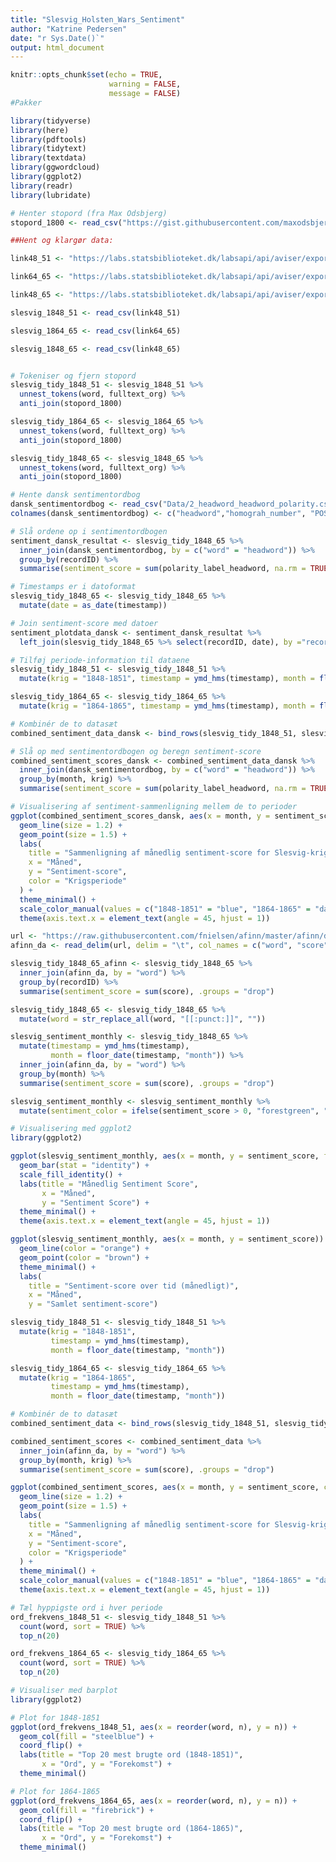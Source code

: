 ```yaml
---
title: "Slesvig_Holsten_Wars_Sentiment"
author: "Katrine Pedersen"
date: "r Sys.Date()`"
output: html_document
---
```


```r
knitr::opts_chunk$set(echo = TRUE,
                      warning = FALSE,
                      message = FALSE)
#Pakker

library(tidyverse)
library(here)
library(pdftools)
library(tidytext)
library(textdata) 
library(ggwordcloud)
library(ggplot2)
library(readr)
library(lubridate)
```

```r

# Henter stopord (fra Max Odsbjerg)
stopord_1800 <- read_csv("https://gist.githubusercontent.com/maxodsbjerg/1537cf14c3d46b3d30caa5d99f8758e9/raw/9f044a38505334f035be111c9a3f654a24418f6d/stopord_18_clean.csv")
```

```r
##Hent og klargør data:

link48_51 <- "https://labs.statsbiblioteket.dk/labsapi/api/aviser/export/fields?query=Slesvig%20AND%20krig%20py%3A%5B1848%20TO%201851%5D&fields=link&fields=recordID&fields=timestamp&fields=pwa&fields=cer&fields=fulltext_org&fields=pageUUID&fields=editionUUID&fields=titleUUID&fields=editionId&fields=familyId&fields=newspaper_page&fields=newspaper_edition&fields=lplace&fields=location_name&fields=location_coordinates&max=-1&structure=header&structure=content&format=CSV"

link64_65 <- "https://labs.statsbiblioteket.dk/labsapi/api/aviser/export/fields?query=Slesvig%20AND%20krig%20py%3A%5B1864%20TO%201865%5D&fields=link&fields=recordID&fields=timestamp&fields=pwa&fields=cer&fields=fulltext_org&fields=pageUUID&fields=editionUUID&fields=titleUUID&fields=editionId&fields=familyId&fields=newspaper_page&fields=newspaper_edition&fields=lplace&fields=location_name&fields=location_coordinates&max=-1&structure=header&structure=content&format=CSV"

link48_65 <- "https://labs.statsbiblioteket.dk/labsapi/api/aviser/export/fields?query=Slesvig%20AND%20krig%20py%3A%5B1848%20TO%201865%5D&fields=link&fields=recordID&fields=timestamp&fields=pwa&fields=cer&fields=fulltext_org&fields=pageUUID&fields=editionUUID&fields=titleUUID&fields=editionId&fields=familyId&fields=newspaper_page&fields=newspaper_edition&fields=lplace&fields=location_name&fields=location_coordinates&max=-1&structure=header&structure=content&format=CSV"

slesvig_1848_51 <- read_csv(link48_51)

slesvig_1864_65 <- read_csv(link64_65)

slesvig_1848_65 <- read_csv(link48_65)


# Tokeniser og fjern stopord
slesvig_tidy_1848_51 <- slesvig_1848_51 %>%
  unnest_tokens(word, fulltext_org) %>%
  anti_join(stopord_1800)

slesvig_tidy_1864_65 <- slesvig_1864_65 %>% 
  unnest_tokens(word, fulltext_org) %>% 
  anti_join(stopord_1800)

slesvig_tidy_1848_65 <- slesvig_1848_65 %>% 
  unnest_tokens(word, fulltext_org) %>% 
  anti_join(stopord_1800)
```


```r
# Hente dansk sentimentordbog
dansk_sentimentordbog <- read_csv("Data/2_headword_headword_polarity.csv")
colnames(dansk_sentimentordbog) <- c("headword","homograh_number", "POS", "DDO_headword_ID", "polarity_label_headword", "list_of_word_forms")

# Slå ordene op i sentimentordbogen
sentiment_dansk_resultat <- slesvig_tidy_1848_65 %>% 
  inner_join(dansk_sentimentordbog, by = c("word" = "headword")) %>% 
  group_by(recordID) %>% 
  summarise(sentiment_score = sum(polarity_label_headword, na.rm = TRUE))

```

```r
# Timestamps er i datoformat
slesvig_tidy_1848_65 <- slesvig_tidy_1848_65 %>% 
  mutate(date = as_date(timestamp))

# Join sentiment-score med datoer
sentiment_plotdata_dansk <- sentiment_dansk_resultat %>%
  left_join(slesvig_tidy_1848_65 %>% select(recordID, date), by ="recordID")
```


```r
# Tilføj periode-information til dataene
slesvig_tidy_1848_51 <- slesvig_tidy_1848_51 %>%
  mutate(krig = "1848-1851", timestamp = ymd_hms(timestamp), month = floor_date(timestamp, "month"))

slesvig_tidy_1864_65 <- slesvig_tidy_1864_65 %>%
  mutate(krig = "1864-1865", timestamp = ymd_hms(timestamp), month = floor_date(timestamp, "month"))

# Kombinér de to datasæt
combined_sentiment_data_dansk <- bind_rows(slesvig_tidy_1848_51, slesvig_tidy_1864_65)

# Slå op med sentimentordbogen og beregn sentiment-score
combined_sentiment_scores_dansk <- combined_sentiment_data_dansk %>%
  inner_join(dansk_sentimentordbog, by = c("word" = "headword")) %>%
  group_by(month, krig) %>%
  summarise(sentiment_score = sum(polarity_label_headword, na.rm = TRUE), .groups = "drop")

# Visualisering af sentiment-sammenligning mellem de to perioder
ggplot(combined_sentiment_scores_dansk, aes(x = month, y = sentiment_score, color = krig)) +
  geom_line(size = 1.2) +
  geom_point(size = 1.5) +
  labs(
    title = "Sammenligning af månedlig sentiment-score for Slesvig-krigene (1848-1865)",
    x = "Måned",
    y = "Sentiment-score",
    color = "Krigsperiode"
  ) +
  theme_minimal() +
  scale_color_manual(values = c("1848-1851" = "blue", "1864-1865" = "darkred")) +
  theme(axis.text.x = element_text(angle = 45, hjust = 1))
```


```r
url <- "https://raw.githubusercontent.com/fnielsen/afinn/master/afinn/data/AFINN-da-32.txt"
afinn_da <- read_delim(url, delim = "\t", col_names = c("word", "score"))

slesvig_tidy_1848_65_afinn <- slesvig_tidy_1848_65 %>% 
  inner_join(afinn_da, by = "word") %>% 
  group_by(recordID) %>%
  summarise(sentiment_score = sum(score), .groups = "drop")
```


```r
slesvig_tidy_1848_65 <- slesvig_tidy_1848_65 %>% 
  mutate(word = str_replace_all(word, "[[:punct:]]", ""))

slesvig_sentiment_monthly <- slesvig_tidy_1848_65 %>%
  mutate(timestamp = ymd_hms(timestamp),
         month = floor_date(timestamp, "month")) %>%
  inner_join(afinn_da, by = "word") %>%
  group_by(month) %>%
  summarise(sentiment_score = sum(score), .groups = "drop")
```


```r
slesvig_sentiment_monthly <- slesvig_sentiment_monthly %>%
  mutate(sentiment_color = ifelse(sentiment_score > 0, "forestgreen", "darkred"))

# Visualisering med ggplot2
library(ggplot2)

ggplot(slesvig_sentiment_monthly, aes(x = month, y = sentiment_score, fill = sentiment_color)) +
  geom_bar(stat = "identity") +
  scale_fill_identity() +  
  labs(title = "Månedlig Sentiment Score",
       x = "Måned",
       y = "Sentiment Score") +
  theme_minimal() +
  theme(axis.text.x = element_text(angle = 45, hjust = 1))
```



```r
ggplot(slesvig_sentiment_monthly, aes(x = month, y = sentiment_score)) +
  geom_line(color = "orange") +
  geom_point(color = "brown") +
  theme_minimal() +
  labs(
    title = "Sentiment-score over tid (månedligt)",
    x = "Måned",
    y = "Samlet sentiment-score")
```


```r
slesvig_tidy_1848_51 <- slesvig_tidy_1848_51 %>%
  mutate(krig = "1848-1851",
         timestamp = ymd_hms(timestamp),
         month = floor_date(timestamp, "month"))

slesvig_tidy_1864_65 <- slesvig_tidy_1864_65 %>%
  mutate(krig = "1864-1865",
         timestamp = ymd_hms(timestamp),
         month = floor_date(timestamp, "month"))

# Kombinér de to datasæt
combined_sentiment_data <- bind_rows(slesvig_tidy_1848_51, slesvig_tidy_1864_65)
```


```r
combined_sentiment_scores <- combined_sentiment_data %>%
  inner_join(afinn_da, by = "word") %>%
  group_by(month, krig) %>%
  summarise(sentiment_score = sum(score), .groups = "drop")
```


```r
ggplot(combined_sentiment_scores, aes(x = month, y = sentiment_score, color = krig)) +
  geom_line(size = 1.2) +
  geom_point(size = 1.5) +
  labs(
    title = "Sammenligning af månedlig sentiment-score for Slesvig-krigene",
    x = "Måned",
    y = "Sentiment-score",
    color = "Krigsperiode"
  ) +
  theme_minimal() +
  scale_color_manual(values = c("1848-1851" = "blue", "1864-1865" = "darkred")) +
  theme(axis.text.x = element_text(angle = 45, hjust = 1))
```

```r
# Tæl hyppigste ord i hver periode
ord_frekvens_1848_51 <- slesvig_tidy_1848_51 %>%
  count(word, sort = TRUE) %>%
  top_n(20)

ord_frekvens_1864_65 <- slesvig_tidy_1864_65 %>%
  count(word, sort = TRUE) %>%
  top_n(20)

# Visualiser med barplot
library(ggplot2)

# Plot for 1848-1851
ggplot(ord_frekvens_1848_51, aes(x = reorder(word, n), y = n)) +
  geom_col(fill = "steelblue") +
  coord_flip() +
  labs(title = "Top 20 mest brugte ord (1848-1851)",
       x = "Ord", y = "Forekomst") +
  theme_minimal()

# Plot for 1864-1865
ggplot(ord_frekvens_1864_65, aes(x = reorder(word, n), y = n)) +
  geom_col(fill = "firebrick") +
  coord_flip() +
  labs(title = "Top 20 mest brugte ord (1864-1865)",
       x = "Ord", y = "Forekomst") +
  theme_minimal()
```

